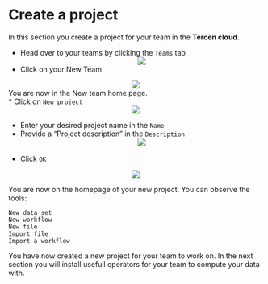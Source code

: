 # Create a project
In this section you create a project for your team in the __Tercen cloud__.

* Head over to your teams by clicking the `Teams` tab
<center><img src="images/Tut_clickonteams.png"></center>

* Click on your New Team

<center><img src="images/Project_team.png"></center>

You are now in the New team home page.\
* Click on `New project`
<center><img src="images/Project_newproject.png"></center>

* Enter your desired project name in the `Name`
* Provide a "Project description" in the `Description`
<center><img src="images/Project_nameproject.png"></center>
\
* Click `OK`

<center><img src="images/Project_made.png"></center>


You are now on the homepage of your new project.
You can observe the tools:


`New data set`  
    `New workflow`  
    `New file`  
    `Import file`  
    `Import a workflow`  

You have now created a new project for your team to work on. In the next section you will install usefull operators for your team to compute your data with.